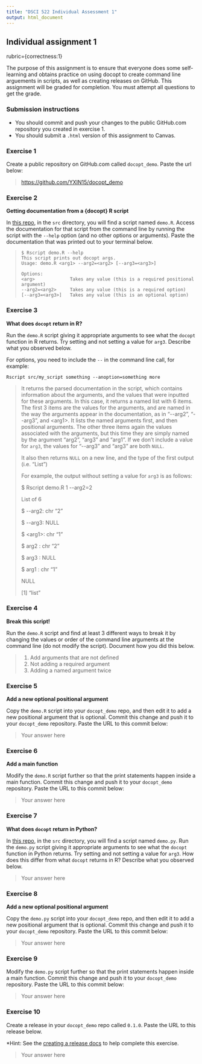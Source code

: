 ```yaml
---
title: "DSCI 522 Individual Assessment 1"
output: html_document
---
```


## Individual assignment 1

rubric={correctness:1}

The purpose of this assignment is to ensure that everyone does some self-learning and obtains practice on using docopt to create command line arguements in scripts, as well as creating releases on GitHub. This assignment will be graded for completion. You must attempt all questions to get the grade.

### Submission instructions

-   You should commit and push your changes to the public GitHub.com repository you created in exercise 1.
-   You should submit a `.html` version of this assignment to Canvas.

### Exercise 1

Create a public repository on GitHub.com called `docopt_demo`. Paste the url below:

> <https://github.com/YXIN15/docopt_demo>

### Exercise 2

**Getting documentation from a {docopt} R script**

In [this repo](https://github.ubc.ca/MDS-2022-23/DSCI_522_dsci-workflows_students), in the `src` directory, you will find a script named `demo.R`. Access the documentation for that script from the command line by running the script with the `--help` option (and no other options or arguments). Paste the documentation that was printed out to your terminal below.

>     $ Rscript demo.R --help
>     This script prints out docopt args.
>     Usage: demo.R <arg1> --arg2=<arg2> [--arg3=<arg3>]
>
>     Options:
>     <arg>             Takes any value (this is a required positional argument)
>     --arg2=<arg2>     Takes any value (this is a required option)
>     [--arg3=<arg3>]   Takes any value (this is an optional option) 

### Exercise 3

**What does `docopt` return in R?**

Run the `demo.R` script giving it appropriate arguments to see what the `docopt` function in R returns. Try setting and not setting a value for `arg3`. Describe what you observed below.

For options, you need to include the `--` in the command line call, for example:

    Rscript src/my_script something --anoption=something more

> It returns the parsed documentation in the script, which contains information about the arguments, and the values that were inputted for these arguments. In this case, it returns a named list with 6 items. The first 3 items are the values for the arguments, and are named in the way the arguments appear in the documentation, as in "\--arg2", "\--arg3", and \<arg1\>. It lists the named arguments first, and then positional arguments. The other three items again the values associated with the arguments, but this time they are simply named by the argument "arg2", "arg3" and "arg1". If we don't include a value for `arg3`, the values for "\--arg3" and "arg3" are both `NULL`.
>
> It also then returns `NULL` on a new line, and the type of the first output (i.e. "List")
>
> For example, the output without setting a value for `arg3` is as follows:
>
> \$ Rscript demo.R 1 \--arg2=2
>
> List of 6
>
> \$ \--arg2: chr "2"
>
> \$ \--arg3: NULL
>
> \$ \<arg1\>: chr "1"
>
> \$ arg2 : chr "2"
>
> \$ arg3 : NULL
>
> \$ arg1 : chr "1"
>
> NULL
>
> [1] "list"

### Exercise 4

**Break this script!**

Run the `demo.R` script and find at least 3 different ways to break it by changing the values or order of the command line arguments at the command line (do not modify the script). Document how you did this below.

> 1.  Add arguments that are not defined
> 2.  Not adding a required argument
> 3.  Adding a named argument twice

### Exercise 5

**Add a new optional positional argument**

Copy the `demo.R` script into your `docopt_demo` repo, and then edit it to add a new positional argument that is optional. Commit this change and push it to your `docopt_demo` repository. Paste the URL to this commit below:

> Your answer here

### Exercise 6

**Add a main function**

Modify the `demo.R` script further so that the print statements happen inside a main function. Commit this change and push it to your `docopt_demo` repository. Paste the URL to this commit below:

> Your answer here

### Exercise 7

**What does `docopt` return in Python?**

In [this repo](https://github.ubc.ca/MDS-2022-23/DSCI_522_dsci-workflows_students), in the `src` directory, you will find a script named `demo.py`. Run the `demo.py` script giving it appropriate arguments to see what the `docopt` function in Python returns. Try setting and not setting a value for `arg3`. How does this differ from what `docopt` returns in R? Describe what you observed below.

> Your answer here

### Exercise 8

**Add a new optional positional argument**

Copy the `demo.py` script into your `docopt_demo` repo, and then edit it to add a new positional argument that is optional. Commit this change and push it to your `docopt_demo` repository. Paste the URL to this commit below:

> Your answer here

### Exercise 9

Modify the `demo.py` script further so that the print statements happen inside a main function. Commit this change and push it to your `docopt_demo` repository. Paste the URL to this commit below:

> Your answer here

### Exercise 10

Create a release in your `docopt_demo` repo called `0.1.0`. Paste the URL to this release below.

\*Hint: See the [creating a release docs](https://docs.github.com/en/free-pro-team@latest/github/administering-a-repository/managing-releases-in-a-repository#creating-a-release) to help complete this exercise.

> Your answer here
